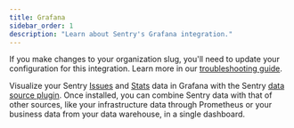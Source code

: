 ```yaml
---
title: Grafana
sidebar_order: 1
description: "Learn about Sentry's Grafana integration."
---
```


<Alert level="warning">

If you make changes to your organization slug, you'll need to update your configuration for this integration. Learn more in our [troubleshooting guide](/product/integrations/troubleshooting).

</Alert>

Visualize your Sentry [Issues](/product/issues/) and [Stats](/product/stats/) data in Grafana with the Sentry [data source plugin](https://grafana.com/grafana/plugins/grafana-sentry-datasource/). Once installed, you can combine Sentry data with that of other sources, like your infrastructure data through Prometheus or your business data from your data warehouse, in a single dashboard.
